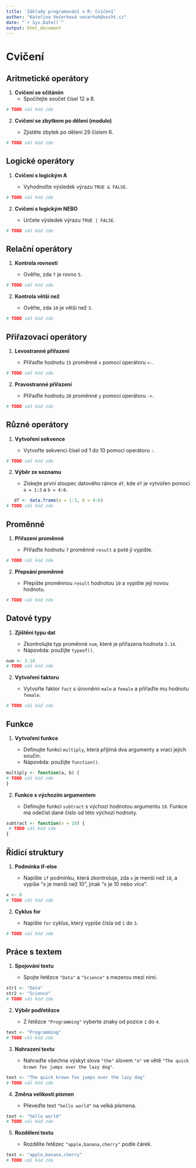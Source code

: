 ```yaml
---
title: 'Základy programování v R: Cvičení'
author: "Kateřina Večerková vecerkok@vscht.cz"
date: "`r Sys.Date()`"
output: html_document
---
```


# Cvičení

## Aritmetické operátory

1. **Cvičení se sčítáním**
   - Spočítejte součet čísel 12 a 8.

```r
# TODO váš kód zde
```

2. **Cvičení se zbytkem po dělení (modulo)**

   * Zjistěte zbytek po dělení 29 číslem 6.

```r
# TODO váš kód zde
```

## Logické operátory

1. **Cvičení s logickým A**

   * Vyhodnoťte výsledek výrazu `TRUE & FALSE`.

```r
# TODO váš kód zde
```

2. **Cvičení s logickým NEBO**

   * Určete výsledek výrazu `TRUE | FALSE`.

```r
# TODO váš kód zde
```

## Relační operátory

1. **Kontrola rovnosti**

   * Ověřte, zda `7` je rovno `5`.

```r
# TODO váš kód zde
```

2. **Kontrola větší než**

   * Ověřte, zda `10` je větší než `3`.

```r
# TODO váš kód zde
```

## Přiřazovací operátory

1. **Levostranné přiřazení**

   * Přiřaďte hodnotu `15` proměnné `x` pomocí operátoru `<-`.

```r
# TODO váš kód zde
```

2. **Pravostranné přiřazení**

   * Přiřaďte hodnotu `20` proměnné `y` pomocí operátoru `->`.

```r
# TODO váš kód zde
```

## Různé operátory

1. **Vytvoření sekvence**

   * Vytvořte sekvenci čísel od 1 do 10 pomocí operátoru `:`.

```r
# TODO váš kód zde
```

2. **Výběr ze seznamu**

   * Získejte první sloupec datového rámce `df`, kde `df` je vytvořen pomocí `a = 1:3` a `b = 4:6`.

```r
   df <- data.frame(a = 1:3, b = 4:6)
# TODO váš kód zde
```

## Proměnné

1. **Přiřazení proměnné**

   * Přiřaďte hodnotu `7` proměnné `result` a poté ji vypište.

```r
# TODO váš kód zde
```

2. **Přepsání proměnné**

   * Přepište proměnnou `result` hodnotou `10` a vypište její novou hodnotu.

```r
# TODO váš kód zde
```

## Datové typy

1. **Zjištění typu dat**

   * Zkontrolujte typ proměnné `num`, které je přiřazena hodnota `3.14`.
   * Nápověda: použijte `typeof()`.

```r
num <- 3.14
# TODO váš kód zde
```

2. **Vytvoření faktoru**

   * Vytvořte faktor `fact` s úrovněmi `male` a `female` a přiřaďte mu hodnotu `female`.

```r
# TODO váš kód zde
```

## Funkce

1. **Vytvoření funkce**

   * Definujte funkci `multiply`, která přijímá dva argumenty a vrací jejich součin.
   * Nápověda: použijte `function()`.

```r
multiply <- function(a, b) {
# TODO váš kód zde
}
```

2. **Funkce s výchozím argumentem**

   * Definujte funkci `subtract` s výchozí hodnotou argumentu `10`. Funkce má odečíst dané číslo od této výchozí hodnoty.

```r
subtract <- function(x = 10) {
 # TODO váš kód zde
}
```

## Řídicí struktury

1. **Podmínka if-else**

   * Napište `if` podmínku, která zkontroluje, zda `x` je menší než `10`, a vypíše "x je menší než 10", jinak "x je 10 nebo více".

```r
x <- 8
# TODO váš kód zde
```

2. **Cyklus for**

   * Napište `for` cyklus, který vypíše čísla od `1` do `3`.

```r
# TODO váš kód zde
```

## Práce s textem

1. **Spojování textu**

   * Spojte řetězce `"Data"` a `"Science"` s mezerou mezi nimi.

```r
str1 <- "Data"
str2 <- "Science"
# TODO váš kód zde
```

2. **Výběr podřetězce**

   * Z řetězce `"Programming"` vyberte znaky od pozice `1` do `4`.

```r
text <- "Programming"
# TODO váš kód zde
```

3. **Nahrazení textu**

   * Nahraďte všechna výskyt slova `"the"` slovem `"a"` ve větě `"The quick brown fox jumps over the lazy dog"`.

```r
text <- "The quick brown fox jumps over the lazy dog"
# TODO váš kód zde
```

4. **Změna velikosti písmen**

   * Převeďte text `"hello world"` na velká písmena.

```r
text <- "hello world"
# TODO váš kód zde
```

5. **Rozdělení textu**

   * Rozdělte řetězec `"apple,banana,cherry"` podle čárek.

```r
text <- "apple,banana,cherry"
# TODO váš kód zde
```
